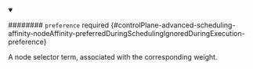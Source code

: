 


<details className="config-field" data-expandable="true" open>
<summary>

######## `preference` <span className="config-field-required" data-required="false">required</span> <span className="config-field-type"></span> <span className="config-field-default"></span> <span className="config-field-enum"></span> {#controlPlane-advanced-scheduling-affinity-nodeAffinity-preferredDuringSchedulingIgnoredDuringExecution-preference}

A node selector term, associated with the corresponding weight.

</summary>

<PartialPreferencereference />


</details>
